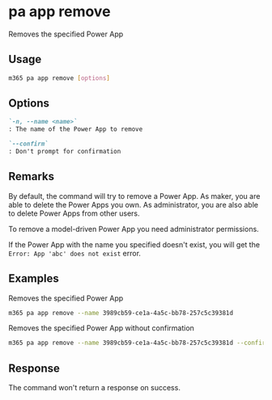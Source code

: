 
# pa app remove

Removes the specified Power App

## Usage

```sh
m365 pa app remove [options]
```

## Options

```md definition-list
`-n, --name <name>`
: The name of the Power App to remove

`--confirm`
: Don't prompt for confirmation
```

<Global />

## Remarks

By default, the command will try to remove a Power App. As maker, you are able to delete the Power Apps you own. As administrator, you are also able to delete Power Apps from other users.

To remove a model-driven Power App you need administrator permissions.

If the Power App with the name you specified doesn't exist, you will get the `Error: App 'abc' does not exist` error.

## Examples

Removes the specified Power App

```sh
m365 pa app remove --name 3989cb59-ce1a-4a5c-bb78-257c5c39381d
```

Removes the specified Power App without confirmation

```sh
m365 pa app remove --name 3989cb59-ce1a-4a5c-bb78-257c5c39381d --confirm
```

## Response

The command won't return a response on success.
